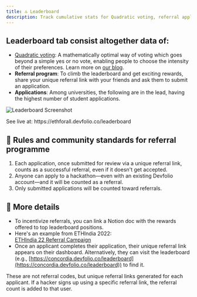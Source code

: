 ```yaml
---
title: 🔝 Leaderboard
description: Track cumulative stats for Quadratic voting, referral application programme.
---
```


## Leaderboard tab consist altogether data of:

- [Quadratic voting](../introduction/quadratic-voting-on-devfolio.mdx): A mathematically optimal way of voting which goes beyond a simple yes or no vote, enabling people to choose the intensity of their preferences. Learn more on [our blog](https://nsb.dev/qv-blog).
- **Referral program**: To climb the leaderboard and get exciting rewards, share your unique referral link with your friends and ask them to submit an application.
- **Applications**: Among universities, the following are in the lead, having the highest number of student applications.

<img src="/assets/leaderboard.gif" alt="Leaderboard Screenshot" />

<p className="text-sm text-muted-foreground mt-1">See live at: https://ethforall.devfolio.co/leaderboard</p>

## 📜 Rules and community standards for referral programme

1. Each application, once submitted for review via a unique referral link, counts as a successful referral, even if it doesn't get accepted.
2. Anyone can apply to a hackathon—even with an existing Devfolio account—and it will be counted as a referral.
3. Only submitted applications will be counted toward referrals.

## 📌 More details

- To incentivize referrals, you can link a Notion doc with the rewards offered to top leaderboard positions.  
- Here's an example from ETHIndia 2022:  
  [ETHIndia 22 Referral Campaign](https://devfolio.notion.site/ETHIndia-22-Referral-Campaign-fe0578518f0040ab8bfba934f135d2b8)
- Once an applicant completes their application, their unique referral link appears on their dashboard. Alternatively, they can visit the leaderboard (e.g., [https://concordia.devfolio.co/leaderboard](https://concordia.devfolio.co/leaderboard)) to find it.

<Callout type="info" title="Referral Links Info">
  These are not referral codes, but unique referral links generated for each applicant. If a hacker signs up using a specific referral link, the referral count is added to that user.
</Callout>

